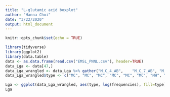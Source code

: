 ```yaml
---
title: "L-glutamic acid boxplot"
author: "Hanna Choi"
date: "3/22/2020"
output: html_document
---
```


```r
knitr::opts_chunk$set(echo = TRUE)
```

```r
library(tidyverse)
library(ggplot2)
library(data.table)
data <- as.data.frame(read.csv("EMSL_PNNL.csv"), header=TRUE)
data_Lga <- data[47,]
data_Lga_wrangled <- data_Lga %>% gather("M_C_4_AB",	"M_C_7_AB",	"M_C_12_AB",	"M_C_14_AB",	"M_C_19_AB",	"M_C_30_AB",	"M_H_2_AB",	"M_H_2B",	"M_H_4_AB",	"M_H_11_AB",	"M_H_17_AB",	"M_H_26_AB",	"M_H_28_AB",	"M_H_30_AB",	"M_H_32_AB",	"M_H_34_AB",	"O_C_4_AB",	"O_C_12_AB",	"O_C_14_AB",	"O_C_19_AB",	"O_C_27_AB",	"O_C_34_AB",	"O_H_2_AB",	"O_H_4_AB",	"O_H_11_AB",	"O_H_17_AB",	"O_H_32_AB", key="type", value="frequencies")
data_Lga_wrangled$type <- c("MC", "MC", "MC", "MC", "MC", "MC", "MH", "MH", "MH", "MH", "MH", "MH", "MH", "MH", "MH", "MH", "OC", "OC", "OC", "OC", "OC", "OC", "OH", "OH", "OH", "OH", "OH")
```
```r
Lga <- ggplot(data_Lga_wrangled, aes(type, log(frequencies), fill=type)) + geom_boxplot() + geom_point() + labs(title="L-glutamic acid frequencies")
Lga
```

